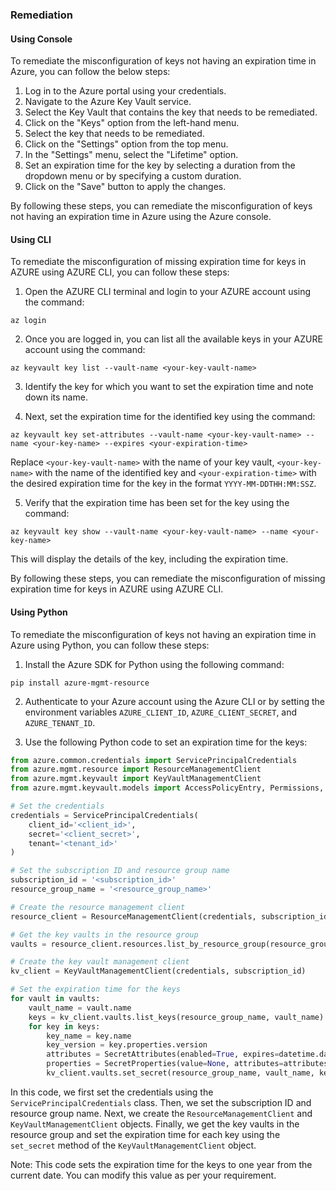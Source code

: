 ### Remediation

#### Using Console

To remediate the misconfiguration of keys not having an expiration time in Azure, you can follow the below steps:

1. Log in to the Azure portal using your credentials.
2. Navigate to the Azure Key Vault service.
3. Select the Key Vault that contains the key that needs to be remediated.
4. Click on the "Keys" option from the left-hand menu.
5. Select the key that needs to be remediated.
6. Click on the "Settings" option from the top menu.
7. In the "Settings" menu, select the "Lifetime" option.
8. Set an expiration time for the key by selecting a duration from the dropdown menu or by specifying a custom duration.
9. Click on the "Save" button to apply the changes.

By following these steps, you can remediate the misconfiguration of keys not having an expiration time in Azure using the Azure console.

#### Using CLI

To remediate the misconfiguration of missing expiration time for keys in AZURE using AZURE CLI, you can follow these steps:

1. Open the AZURE CLI terminal and login to your AZURE account using the command:

```
az login
```

2. Once you are logged in, you can list all the available keys in your AZURE account using the command:

```
az keyvault key list --vault-name <your-key-vault-name>
```

3. Identify the key for which you want to set the expiration time and note down its name.

4. Next, set the expiration time for the identified key using the command:

```
az keyvault key set-attributes --vault-name <your-key-vault-name> --name <your-key-name> --expires <your-expiration-time>
```

Replace `<your-key-vault-name>` with the name of your key vault, `<your-key-name>` with the name of the identified key and `<your-expiration-time>` with the desired expiration time for the key in the format `YYYY-MM-DDTHH:MM:SSZ`.

5. Verify that the expiration time has been set for the key using the command:

```
az keyvault key show --vault-name <your-key-vault-name> --name <your-key-name>
```

This will display the details of the key, including the expiration time.

By following these steps, you can remediate the misconfiguration of missing expiration time for keys in AZURE using AZURE CLI.

#### Using Python

To remediate the misconfiguration of keys not having an expiration time in Azure using Python, you can follow these steps:

1. Install the Azure SDK for Python using the following command:

```
pip install azure-mgmt-resource
```

2. Authenticate to your Azure account using the Azure CLI or by setting the environment variables `AZURE_CLIENT_ID`, `AZURE_CLIENT_SECRET`, and `AZURE_TENANT_ID`.

3. Use the following Python code to set an expiration time for the keys:

```python
from azure.common.credentials import ServicePrincipalCredentials
from azure.mgmt.resource import ResourceManagementClient
from azure.mgmt.keyvault import KeyVaultManagementClient
from azure.mgmt.keyvault.models import AccessPolicyEntry, Permissions, SecretAttributes, SecretProperties

# Set the credentials
credentials = ServicePrincipalCredentials(
    client_id='<client_id>',
    secret='<client_secret>',
    tenant='<tenant_id>'
)

# Set the subscription ID and resource group name
subscription_id = '<subscription_id>'
resource_group_name = '<resource_group_name>'

# Create the resource management client
resource_client = ResourceManagementClient(credentials, subscription_id)

# Get the key vaults in the resource group
vaults = resource_client.resources.list_by_resource_group(resource_group_name, filter="resourceType eq 'Microsoft.KeyVault/vaults'")

# Create the key vault management client
kv_client = KeyVaultManagementClient(credentials, subscription_id)

# Set the expiration time for the keys
for vault in vaults:
    vault_name = vault.name
    keys = kv_client.vaults.list_keys(resource_group_name, vault_name)
    for key in keys:
        key_name = key.name
        key_version = key.properties.version
        attributes = SecretAttributes(enabled=True, expires=datetime.datetime.now() + datetime.timedelta(days=365))
        properties = SecretProperties(value=None, attributes=attributes)
        kv_client.vaults.set_secret(resource_group_name, vault_name, key_name, key_version, properties=properties)
```

In this code, we first set the credentials using the `ServicePrincipalCredentials` class. Then, we set the subscription ID and resource group name. Next, we create the `ResourceManagementClient` and `KeyVaultManagementClient` objects. Finally, we get the key vaults in the resource group and set the expiration time for each key using the `set_secret` method of the `KeyVaultManagementClient` object.

Note: This code sets the expiration time for the keys to one year from the current date. You can modify this value as per your requirement.

